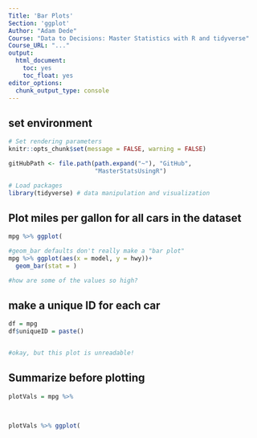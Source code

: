 ```yaml
---
Title: 'Bar Plots'
Section: 'ggplot'
Author: "Adam Dede"
Course: "Data to Decisions: Master Statistics with R and tidyverse"
Course_URL: "..." 
output:
  html_document:
    toc: yes
    toc_float: yes
editor_options:
  chunk_output_type: console
---
```


## set environment

```r

# Set rendering parameters
knitr::opts_chunk$set(message = FALSE, warning = FALSE)

gitHubPath <- file.path(path.expand("~"), "GitHub", 
                        "MasterStatsUsingR")

# Load packages
library(tidyverse) # data manipulation and visualization
```

## Plot miles per gallon for all cars in the dataset

```r

mpg %>% ggplot(

#geom_bar defaults don't really make a "bar plot" 
mpg %>% ggplot(aes(x = model, y = hwy))+
  geom_bar(stat = ) 

#how are some of the values so high? 


```

## make a unique ID for each car

```r

df = mpg
df$uniqueID = paste()


#okay, but this plot is unreadable! 


```

## Summarize before plotting 

```r

plotVals = mpg %>% 
  


plotVals %>% ggplot(

  

```  
  
